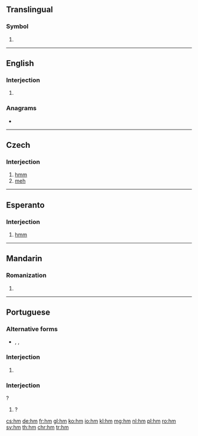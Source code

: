 {{also|HM|H.M.|H. M.|hm|.hm}}
==Translingual==

===Symbol===
{{head|mul|symbol}}

# {{SI-unit-abb2|hecto|meter|metre|[[length]]}}

----

==English==

===Interjection===
{{en-interj}}

# {{alternative form of|hmm|lang=en}}

===Anagrams===
* {{l|en|MH}}

----

==Czech==

===Interjection===
{{head|cs|interjection}}

# [[hmm]]
# [[meh]]

----

==Esperanto==

===Interjection===
{{eo-interj}}

# [[hmm]]

----

==Mandarin==

===Romanization===
{{cmn-pinyin}}

# {{pinyin reading of|噷}}

----

==Portuguese==

===Alternative forms===
* {{l|pt|hmm}}, {{l|pt|hmmm}}, {{l|pt|mmm}}

===Interjection===
{{pt-interj}}

# {{l|en|erm}} {{gloss|expression of uncertainty}}

===Interjection===
{{pt-interj}}?

# {{l|en|what}}?

[[cs:hm]]
[[de:hm]]
[[fr:hm]]
[[gl:hm]]
[[ko:hm]]
[[io:hm]]
[[kl:hm]]
[[mg:hm]]
[[nl:hm]]
[[pl:hm]]
[[ro:hm]]
[[sv:hm]]
[[th:hm]]
[[chr:hm]]
[[tr:hm]]
